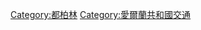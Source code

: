 {{Commons category|Transport in Dublin}}

[[Category:都柏林|Category:都柏林]]
[[Category:愛爾蘭共和國交通|Category:愛爾蘭共和國交通]]